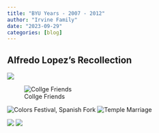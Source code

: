 ---
title: "BYU Years - 2007 - 2012"
author: "Irvine Family"
date: "2023-09-29"
categories: [blog]
---

## Alfredo Lopez's Recollection
![](nice_shot.jpg)

![Collge Friends](college_life1.jpg)

![Colors Festival, Spanish Fork](holi_festival.jpg)
![Temple Marriage](temple_marriage.jpg)

![](tux_group.jpg)
![](tux_kid.jpg)